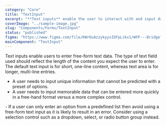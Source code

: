 ```yaml
---
category: "Core"
title: "TextInput"
excerpt: "**Text inputs** enable the user to interact with and input data. Use when the application requires long-form content from the user."
coverImage: "../sample-image.jpg"
slug: "Components/Forms/TextInput"
status: "published"
figma: "https://www.figma.com/file/KWrOuAzzykyysIDFpLikx1/WFP---Bridge?type=design&node-id=130%3A2249&mode=design&t=eFfGsO7k7LGjWFwo-1"
mainComponent: "TextInput"
---
```


Text inputs enable users to enter free-form text data. The type of text field used should reflect the length of the content you expect the user to enter. The default text input is for short, one-line content, whereas text area is for longer, multi-line entries.

<DoUse>

- A user needs to input unique information that cannot be predicted with a preset of options.
- A user needs to input memorable data that can be entered more quickly in a free-hand format versus a more complex control.

</DoUse>

<DoNotUse>
  - If a user can only enter an option from a predefined list then avoid using a
  free-form text input as it is likely to result in an error. Consider using a
  selection control such as a dropdown, select, or radio button group instead.
</DoNotUse>

